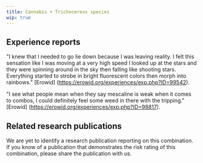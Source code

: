---
title: Cannabis + Trichocereus species
wip: true
---

## Experience reports

"I knew that I needed to go lie down because I was leaving reality. I felt this sensation like I was moving at a very high speed I looked up at the stars and they were spinning around in the sky then falling like shooting stars. Everything started to strobe in bright fluorescent colors then morph into rainbows." [Erowid] (https://erowid.org/experiences/exp.php?ID=99542).

"I see what people mean when they say mescaline is weak when it comes to combos, I could definitely feel some weed in there with the tripping." [Erowid] (https://erowid.org/experiences/exp.php?ID=98817).

## Related research publications

We are yet to identify a research publication reporting on this combination. If you know of a publication that demonstrates the risk rating of this combination, please share the publication with us.



